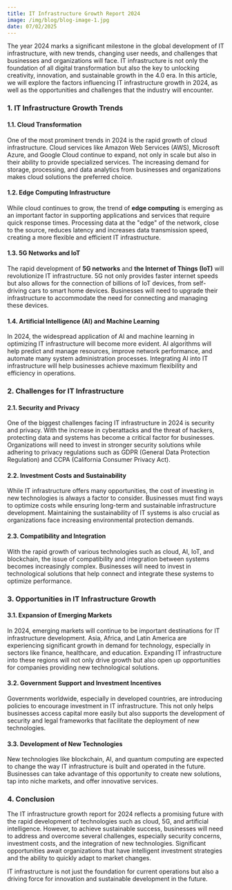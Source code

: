 ```yaml
---
title: IT Infrastructure Growth Report 2024
image: /img/blog/blog-image-1.jpg
date: 07/02/2025
---
```



The year 2024 marks a significant milestone in the global development of IT infrastructure, with new trends, changing user needs, and challenges that businesses and organizations will face. IT infrastructure is not only the foundation of all digital transformation but also the key to unlocking creativity, innovation, and sustainable growth in the 4.0 era. In this article, we will explore the factors influencing IT infrastructure growth in 2024, as well as the opportunities and challenges that the industry will encounter.

### 1. IT Infrastructure Growth Trends

#### 1.1. Cloud Transformation

One of the most prominent trends in 2024 is the rapid growth of cloud infrastructure. Cloud services like Amazon Web Services (AWS), Microsoft Azure, and Google Cloud continue to expand, not only in scale but also in their ability to provide specialized services. The increasing demand for storage, processing, and data analytics from businesses and organizations makes cloud solutions the preferred choice.

#### 1.2. Edge Computing Infrastructure

While cloud continues to grow, the trend of **edge computing** is emerging as an important factor in supporting applications and services that require quick response times. Processing data at the "edge" of the network, close to the source, reduces latency and increases data transmission speed, creating a more flexible and efficient IT infrastructure.

#### 1.3. 5G Networks and IoT

The rapid development of **5G networks** and **the Internet of Things (IoT)** will revolutionize IT infrastructure. 5G not only provides faster internet speeds but also allows for the connection of billions of IoT devices, from self-driving cars to smart home devices. Businesses will need to upgrade their infrastructure to accommodate the need for connecting and managing these devices.

#### 1.4. Artificial Intelligence (AI) and Machine Learning

In 2024, the widespread application of AI and machine learning in optimizing IT infrastructure will become more evident. AI algorithms will help predict and manage resources, improve network performance, and automate many system administration processes. Integrating AI into IT infrastructure will help businesses achieve maximum flexibility and efficiency in operations.

### 2. Challenges for IT Infrastructure

#### 2.1. Security and Privacy

One of the biggest challenges facing IT infrastructure in 2024 is security and privacy. With the increase in cyberattacks and the threat of hackers, protecting data and systems has become a critical factor for businesses. Organizations will need to invest in stronger security solutions while adhering to privacy regulations such as GDPR (General Data Protection Regulation) and CCPA (California Consumer Privacy Act).

#### 2.2. Investment Costs and Sustainability

While IT infrastructure offers many opportunities, the cost of investing in new technologies is always a factor to consider. Businesses must find ways to optimize costs while ensuring long-term and sustainable infrastructure development. Maintaining the sustainability of IT systems is also crucial as organizations face increasing environmental protection demands.

#### 2.3. Compatibility and Integration

With the rapid growth of various technologies such as cloud, AI, IoT, and blockchain, the issue of compatibility and integration between systems becomes increasingly complex. Businesses will need to invest in technological solutions that help connect and integrate these systems to optimize performance.

### 3. Opportunities in IT Infrastructure Growth

#### 3.1. Expansion of Emerging Markets

In 2024, emerging markets will continue to be important destinations for IT infrastructure development. Asia, Africa, and Latin America are experiencing significant growth in demand for technology, especially in sectors like finance, healthcare, and education. Expanding IT infrastructure into these regions will not only drive growth but also open up opportunities for companies providing new technological solutions.

#### 3.2. Government Support and Investment Incentives

Governments worldwide, especially in developed countries, are introducing policies to encourage investment in IT infrastructure. This not only helps businesses access capital more easily but also supports the development of security and legal frameworks that facilitate the deployment of new technologies.

#### 3.3. Development of New Technologies

New technologies like blockchain, AI, and quantum computing are expected to change the way IT infrastructure is built and operated in the future. Businesses can take advantage of this opportunity to create new solutions, tap into niche markets, and offer innovative services.

### 4. Conclusion

The IT infrastructure growth report for 2024 reflects a promising future with the rapid development of technologies such as cloud, 5G, and artificial intelligence. However, to achieve sustainable success, businesses will need to address and overcome several challenges, especially security concerns, investment costs, and the integration of new technologies. Significant opportunities await organizations that have intelligent investment strategies and the ability to quickly adapt to market changes.

IT infrastructure is not just the foundation for current operations but also a driving force for innovation and sustainable development in the future.
